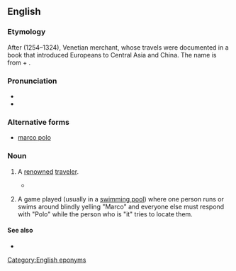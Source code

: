 ==English==
{{wikipedia|dab=Marco Polo (disambiguation)}}

===Etymology===
After {{w|lang=en|Marco Polo}} (1254–1324), Venetian merchant, whose travels were documented in a book that introduced Europeans to Central Asia and China.  The {{der|en|it|-}} name is from {{der|en|la|Marcus}} + {{m|la|Paulus}}.

===Pronunciation===
* {{IPA|en|/ˈmɑɹkoʊ ˈpoʊloʊ/}}
* {{audio|en|en-us-marco polo.ogg|Audio (US)}}

===Alternative forms===
* {{sense|game}} [[marco polo]]

===Noun===
{{en-noun|~}}

# {{lb|en|countable}} A [[renowned]] [[traveler]].
#* {{quote-book
|en
|year=2004
|author=Ross E. Dunn
|title=The adventures of Ibn Battuta, a Muslim traveler of the fourteenth century
|chapter=1
|url=http://books.google.com/books?id=Js8qHFVw2gEC&pg=PA5&dq=the-Marco-Polo-of
|isbn=
|page=5
|passage=Ibn Battuta has inevitably been compared with him and has usually taken second prize as "the '''Marco Polo''' of the Muslim world" or "the Marco Polo of the tropics"}}
# {{lb|en|uncountable|games}} A game played (usually in a [[swimming pool]]) where one person runs or swims around blindly yelling "Marco" and everyone else must respond with "Polo" while the person who is "it" tries to locate them.

====See also====
* {{pedia|lang=en|Marco Polo (game)}}

[[Category:English eponyms]]